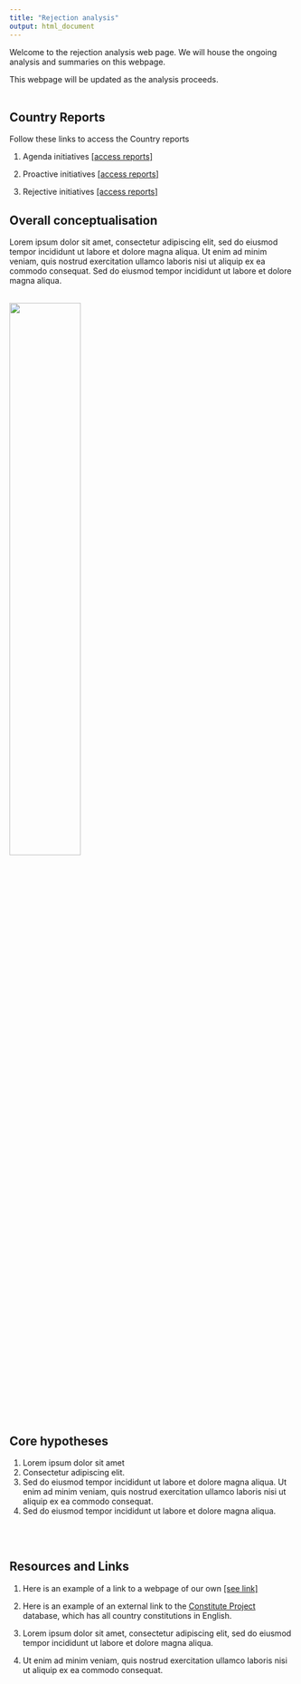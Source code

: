 ```yaml
---
title: "Rejection analysis"
output: html_document
---
```


Welcome to the rejection analysis web page. We will house the ongoing analysis and summaries on this webpage.

This webpage will be updated as the analysis proceeds.
<br/><br/>

## Country Reports
Follow these links to access the Country reports

1. Agenda initiatives <a href="https://fmendez72.github.io/lidd/Liddpages/ConceptualMap.html" target="_blank">[access reports]</a>

2. Proactive initiatives <a href="https://fmendez72.github.io/lidd/Liddpages/ConceptualMap.html" target="_blank">[access reports]</a>   

3. Rejective initiatives <a href="https://fmendez72.github.io/lidd/Liddpages/ConceptualMap.html" target="_blank">[access reports]</a>

## Overall conceptualisation
Lorem ipsum dolor sit amet, consectetur adipiscing elit, sed do eiusmod tempor incididunt ut labore et dolore magna aliqua. Ut enim ad minim veniam, quis nostrud exercitation ullamco laboris nisi ut aliquip ex ea commodo consequat. Sed do eiusmod tempor incididunt ut labore et dolore magna aliqua.
<br/><br/>

<a href = "https://fmendez72.github.io/lidd/">
![](images/rejection_figure.png){width=50%}</a>
<br/><br/>


## Core hypotheses
1. Lorem ipsum dolor sit amet  
2. Consectetur adipiscing elit. 
3. Sed do eiusmod tempor incididunt ut labore et dolore magna aliqua. Ut enim ad minim veniam, quis nostrud exercitation ullamco laboris nisi ut aliquip ex ea commodo consequat.  
4. Sed do eiusmod tempor incididunt ut labore et dolore magna aliqua.

<br/><br/>

## Resources and Links

1. Here is an example of a link to a webpage of our own <a href="https://fmendez72.github.io/lidd/Liddpages/ConceptualMap.html" target="_blank">[see link]</a>

2. Here is an example of an external link to the <a href="https://www.constituteproject.org/search?lang=en" target="_blank">Constitute Project</a> database, which has all country constitutions in English.   

3. Lorem ipsum dolor sit amet, consectetur adipiscing elit, sed do eiusmod tempor incididunt ut labore et dolore magna aliqua. 

4. Ut enim ad minim veniam, quis nostrud exercitation ullamco laboris nisi ut aliquip ex ea commodo consequat.
